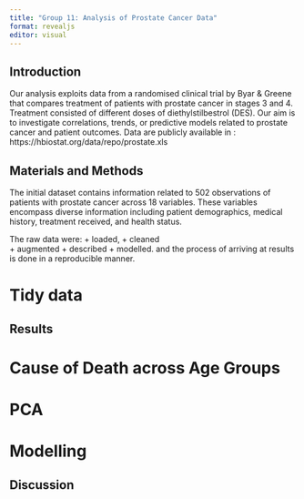 ```yaml
---
title: "Group 11: Analysis of Prostate Cancer Data"
format: revealjs
editor: visual
---
```


## Introduction {.centered}

Our analysis exploits data from a randomised clinical trial by Byar & Greene that compares treatment of patients with prostate cancer in stages 3 and 4.  Treatment consisted of different doses of diethylstilbestrol (DES). Our aim is to investigate correlations, trends, or predictive models related to prostate cancer and patient outcomes.
Data are publicly available in : https://hbiostat.org/data/repo/prostate.xls

## Materials and Methods {.centered}

The initial dataset contains information related to 502 observations of patients with prostate cancer across 18 variables. These variables encompass diverse information including patient demographics, medical history, treatment received, and health status. 

The raw data were:
+ loaded, 
+ cleaned  
+ augmented
+ described
+ modelled.
and the process of arriving at results is done in a reproducible manner.

# Tidy data


## Results {.centered}

# Cause of Death across Age Groups

# PCA 

# Modelling


## Discussion {.centered}